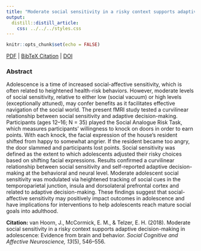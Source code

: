 ```yaml
---
title: "Moderate social sensitivity in a risky context supports adaptive decision-making in adolescence: Evidence from brain and behavior."
output:
  distill::distill_article:
    css: ../../../styles.css
---
```


```r
knitr::opts_chunk$set(echo = FALSE)
```

[<i class="fas fa-file-download"></i> PDF](static/pubs/09-2018-SCAN/9.van-Hoorn-McCormick-Telzer-2018-SCAN.pdf) | [<i class="fas fa-quote-left"></i><i class="fas fa-quote-right"></i> BibTeX Citation](static/pubs/09-2018-SCAN/cite.bib) | [<i class="fas fa-link"></i> DOI](https://doi.org/10.1093/scan/nsy016)

### Abstract
Adolescence is a time of increased social-affective sensitivity, which is often related to heightened health-risk behaviors. However, moderate levels of social sensitivity, relative to either low (social vacuum) or high levels (exceptionally attuned), may confer benefits as it facilitates effective navigation of the social world. The present fMRI study tested a curvilinear relationship between social sensitivity and adaptive decision-making. Participants (ages 12–16; N = 35) played the Social Analogue Risk Task, which measures participants’ willingness to knock on doors in order to earn points. With each knock, the facial expression of the house’s resident shifted from happy to somewhat angrier. If the resident became too angry, the door slammed and participants lost points. Social sensitivity was defined as the extent to which adolescents adjusted their risky choices based on shifting facial expressions. Results confirmed a curvilinear relationship between social sensitivity and self-reported adaptive decision-making at the behavioral and neural level. Moderate adolescent social sensitivity was modulated via heightened tracking of social cues in the temporoparietal junction, insula and dorsolateral prefrontal cortex and related to adaptive decision-making. These findings suggest that social-affective sensitivity may positively impact outcomes in adolescence and have implications for interventions to help adolescents reach mature social goals into adulthood.

**Citation:** van Hoorn, J., McCormick, E. M., & Telzer, E. H. (2018). Moderate social sensitivity in a risky context supports adaptive decision-making in adolescence: Evidence from brain and behavior. *Social Cognitive and Affective Neuroscience, 13*(5), 546–556.